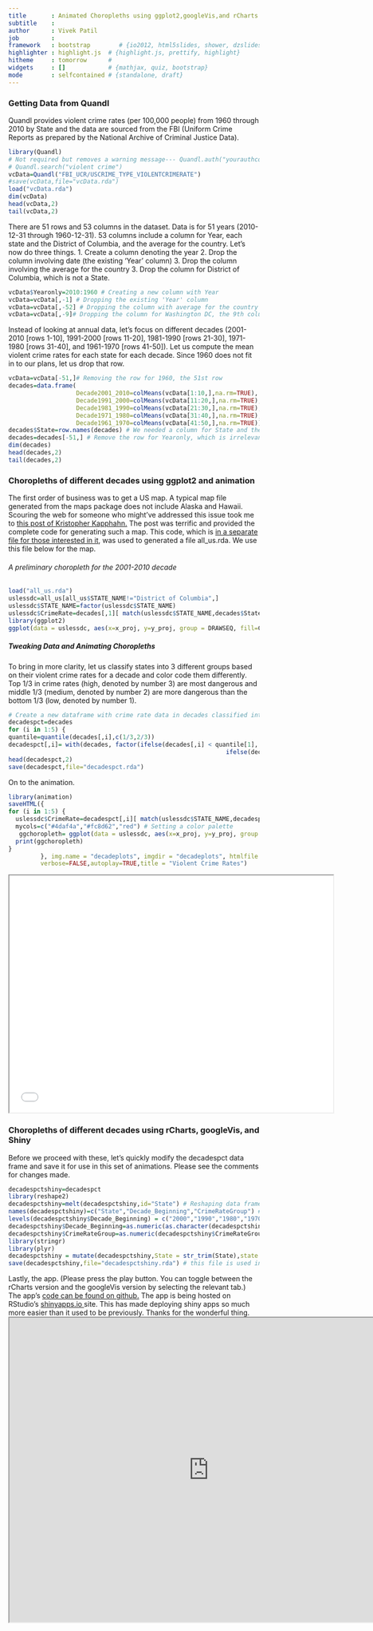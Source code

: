 ```yaml
---
title       : Animated Choropleths using ggplot2,googleVis,and rCharts
subtitle    : 
author      : Vivek Patil
job         : 
framework   : bootstrap        # {io2012, html5slides, shower, dzslides, ...}
highlighter : highlight.js  # {highlight.js, prettify, highlight}
hitheme     : tomorrow      # 
widgets     : []            # {mathjax, quiz, bootstrap}
mode        : selfcontained # {standalone, draft}
---
```

### Getting Data from Quandl

Quandl provides violent crime rates (per 100,000 people) from 1960 through 2010 by State and the data are sourced from the FBI (Uniform Crime Reports as prepared by the National Archive of Criminal Justice Data).

```r
library(Quandl)
# Not required but removes a warning message--- Quandl.auth("yourauthcode")  
# Quandl.search("violent crime")
vcData=Quandl("FBI_UCR/USCRIME_TYPE_VIOLENTCRIMERATE")
#save(vcData,file="vcData.rda")
load("vcData.rda")
dim(vcData)
head(vcData,2)
tail(vcData,2)
```
There are 51 rows and 53 columns in the dataset.  Data is for 51 years (2010-12-31 through 1960-12-31). 53 columns include a column for Year, each state  and the District of Columbia, and the average for the country.
Let's now do three things.
1. Create a column denoting the year 
2. Drop the column involving date (the existing 'Year' column)
3. Drop the column involving the average for the country
3. Drop the column for District of Columbia, which is not a State.


```r
vcData$Yearonly=2010:1960 # Creating a new column with Year
vcData=vcData[,-1] # Dropping the existing 'Year' column
vcData=vcData[,-52] # Dropping the column with average for the country
vcData=vcData[,-9]# Dropping the column for Washington DC, the 9th column
```
Instead of looking at annual data, let's focus on different decades (2001-2010 [rows 1-10], 1991-2000 [rows 11-20], 1981-1990 [rows 21-30], 1971-1980 [rows 31-40], and 1961-1970 [rows 41-50]). Let us compute the mean violent crime rates for each state for each decade. Since 1960 does not fit in to our plans, let us drop that row. 

```r
vcData=vcData[-51,]# Removing the row for 1960, the 51st row
decades=data.frame(
                   Decade2001_2010=colMeans(vcData[1:10,],na.rm=TRUE),
                   Decade1991_2000=colMeans(vcData[11:20,],na.rm=TRUE),
                   Decade1981_1990=colMeans(vcData[21:30,],na.rm=TRUE),
                   Decade1971_1980=colMeans(vcData[31:40,],na.rm=TRUE),
                   Decade1961_1970=colMeans(vcData[41:50,],na.rm=TRUE))
decades$State=row.names(decades) # We needed a column for State and the row names provided that
decades=decades[-51,] # Remove the row for Yearonly, which is irrelevant.
dim(decades)
head(decades,2)
tail(decades,2)
```
### Choropleths of different decades using ggplot2 and animation

The first order of business was to get a US map. A typical map file generated from the maps package does not include Alaska and Hawaii. Scouring the web for someone who might've addressed this issue took me to  <a href="http://loloflargenumbers.com/blog/#.Up5D6sSkpS4" target="_blank">this post of Kristopher Kapphahn.</a>  The post was terrific and provided the complete code for generating such a map. This code, which is <a href="https://github.com/patilv/choroplethanimation/tree/master/AllUSShapeFile" target="_blank">in a separate file for those interested in it</a>, was used to generated a file all_us.rda. We use this file below for the map.

###### A preliminary choropleth for the 2001-2010 decade

```r
load("all_us.rda")
uslessdc=all_us[all_us$STATE_NAME!="District of Columbia",]
uslessdc$STATE_NAME=factor(uslessdc$STATE_NAME)
uslessdc$CrimeRate=decades[,1][ match(uslessdc$STATE_NAME,decades$State)]# bring value of decade to map data
library(ggplot2)
ggplot(data = uslessdc, aes(x=x_proj, y=y_proj, group = DRAWSEQ, fill=CrimeRate)) + geom_polygon(color = "black")+ggtitle(paste("Violent Crime Rate in", names(decades[1]))) +xlab("")+ ylab("")
```
##### Tweaking Data and Animating Choropleths
To bring in more clarity, let us classify states into 3 different groups based on their violent crime rates for a decade and color code them differently. Top 1/3 in crime rates (high, denoted by number 3) are most dangerous and middle 1/3 (medium,  denoted by number 2) are more dangerous than the bottom 1/3 (low, denoted by number 1). 

```r
# Create a new dataframe with crime rate data in decades classified into 3 levels of crime rate for States for a decade.
decadespct=decades
for (i in 1:5) {
quantile=quantile(decades[,i],c(1/3,2/3))
decadespct[,i]= with(decades, factor(ifelse(decades[,i] < quantile[1], "1", 
                                                             ifelse(decades[,i] < quantile[2], "2","3"))))}
head(decadespct,2)
save(decadespct,file="decadespct.rda")
```
On to the animation.


```r
library(animation)
saveHTML({
for (i in 1:5) {
  uslessdc$CrimeRate=decadespct[,i][ match(uslessdc$STATE_NAME,decadespct$State)]# bring value of decade to map data
  mycols=c("#4daf4a","#fc8d62","red") # Setting a color palette
   ggchoropleth= ggplot(data = uslessdc, aes(x=x_proj, y=y_proj, group = DRAWSEQ, fill=CrimeRate)) + geom_polygon(color = "black")+ ggtitle(paste("Violent Crime Rate in", names(decadespct[i]))) +xlab("")+ ylab("")+scale_fill_manual(values=mycols, labels=c("Low", "Medium", "High"))+theme(legend.position="top")
  print(ggchoropleth)
}
         }, img.name = "decadeplots", imgdir = "decadeplots", htmlfile = "decadeplots.html",outdir = getwd(),autobrowse = FALSE,ani.height=400,ani.width=600,
         verbose=FALSE,autoplay=TRUE,title = "Violent Crime Rates")
```
<iframe src="decadeplots.html" width=650 height=475> </iframe>

### Choropleths of different decades using rCharts, googleVis, and Shiny

Before we proceed with these, let's quickly modify the decadespct data frame and save it for use in this set of animations. Please see the comments for changes made.

```r
decadespctshiny=decadespct
library(reshape2)
decadespctshiny=melt(decadespctshiny,id="State") # Reshaping data frame
names(decadespctshiny)=c("State","Decade_Beginning","CrimeRateGroup") # Renaming variables
levels(decadespctshiny$Decade_Beginning) = c("2000","1990","1980","1970","1960") # For animation purposes, replaced decade names by these numbers (e.g., Decade2001_2010 is labeled as 2000, Decade1991_2000 is labeled as 1990, and so on. 
decadespctshiny$Decade_Beginning=as.numeric(as.character(decadespctshiny$Decade_Beginning)) # converting factor to numeric 
decadespctshiny$CrimeRateGroup=as.numeric(decadespctshiny$CrimeRateGroup) # Converting character to numeric
library(stringr)
library(plyr)
decadespctshiny = mutate(decadespctshiny,State = str_trim(State),state = state.abb[match(State, state.name)])# Adding a column of abbreviated state names - used in rCharts    
save(decadespctshiny,file="decadespctshiny.rda") # this file is used in the shiny app
```

Lastly, the app. (Please press the play button. You can toggle between the rCharts version and the googleVis version by selecting the relevant tab.) The app's <a href="https://github.com/patilv/choroplethanimation/tree/master/Crimerateshinyapp" target="_blank">code can be found on github.</a>  The app is being hosted on RStudio's <a href="http://shinyapps.io" target="_blank">shinyapps.io </a> site. This has made deploying shiny apps so much more easier than it used to be previously. Thanks for the wonderful thing.
<iframe src="http://patilv.shinyapps.io/Crimerateshinyapp/" width=800 height=610> </iframe>



